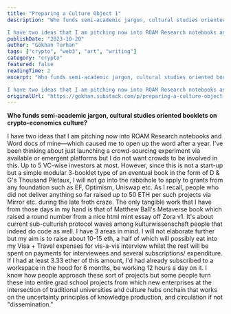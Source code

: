 ```yaml
---
title: "Preparing a Culture Object 1"
description: "Who funds semi-academic jargon, cultural studies oriented booklets on crypto-economics culture?

I have two ideas that I am pitching now into ROAM Research notebooks and Word docs of mine—which caused me to open up the word after a year."
publishDate: "2023-10-20"
author: "Gökhan Turhan"
tags: ["crypto", "web3", "art", "writing"]
category: "crypto"
featured: false
readingTime: 2
excerpt: "Who funds semi-academic jargon, cultural studies oriented booklets on crypto-economics culture?

I have two ideas that I am pitching now into ROAM Research notebooks and Word docs of mine—which..."
originalUrl: "https://gokhan.substack.com/p/preparing-a-culture-object-1"
---
```


**Who funds semi-academic jargon, cultural studies oriented booklets on crypto-economics culture?**

I have two ideas that I am pitching now into ROAM Research notebooks and Word docs of mine—which caused me to open up the word after a year. I've been thinking about just launching a crowd-sourcing experiment via available or emergent platforms but I do not want crowds to be involved in this. Up to 5 VC-wise investors at most. However, since this is not a start-up but a simple modular 3-booklet type of an eventual book in the form of D & G's Thousand Pletaux, I will not go into the rabbihole to apply to grants from any foundation such as EF, Optimism, Uniswap etc. As I recall, people who did not deliver anything so far raised up to 50 ETH per such projects via Mirror etc. during the late froth craze. The only tangible work that I have from those days in my hand is that of Matthew Ball's Metaverse book which raised a round number from a nice html mint essay off Zora v1. It's about current sub-culturish protocol waves among kulturwissenschaft people that indeed do code as well. I have 3 areas in mind. I will not elaborate further but my aim is to raise about 10-15 eth, a half of which will possibly eat into my Visa + Travel expenses for vis-a-vis interview whilst the rest will be spent on payments for interviewees and several subscriptions/ expenditure. If I had at least 3.33 ether of this amount, I'd had already subscribed to a workspace in the hood for 6 months, be working 12 hours a day on it. I know how people approach these sort of projects but some people turn these into entire grad school projects from which new enterprises at the intersection of traditional universities and culture hubs onchain that works on the uncertainty principles of knowledge production, and circulation if not "dissemination."